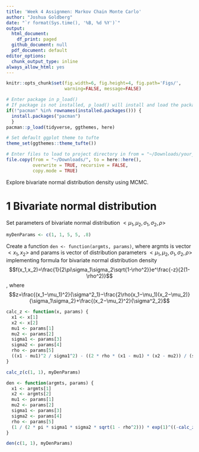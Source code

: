 ```yaml
---
title: 'Week 4 Assignmen: Markov Chain Monte Carlo'
author: "Joshua Goldberg"
date: "`r format(Sys.time(), '%B, %d %Y')`"
output:
  html_document:
    df_print: paged
  github_document: null
  pdf_document: default
editor_options:
  chunk_output_type: inline
always_allow_html: yes
---
```


```r
knitr::opts_chunk$set(fig.width=6, fig.height=4, fig.path='Figs/',
                      warning=FALSE, message=FALSE)
```

```r
# Enter package in p_load()
# If package is not installed, p_load() will install and load the package
if(!"pacman" %in% rownames(installed.packages())) {
  install.packages("pacman")
  }
pacman::p_load(tidyverse, ggthemes, here)

# Set default ggplot theme to tufte
theme_set(ggthemes::theme_tufte())
```

```r
# Enter files to load to project directory in from = "~/Downloads/your_file_name_here"
file.copy(from = "~/Downloads/", to = here::here(), 
          overwrite = TRUE, recursive = FALSE, 
          copy.mode = TRUE)
```

Explore bivariate normal distribution density using MCMC.

# 1 Bivariate normal distribution
Set parameters of bivariate normal distribution $<\mu_1,\mu_2,\sigma_1,\sigma_2,\rho>$
```r
myDenParams <- c(1, 1, 5, 5, .8)
```

Create a function `den <- function(argmts, params)`, where argmts is vector $<x_1,x_2>$ and params is vector of distribution parameters $<\mu_1,\mu_2,\sigma_1,\sigma_2,\rho>$ implementing formula for bivariate normal distribution
density $$f(x_1,x_2)=\frac{1}{2\pi\sigma_1\sigma_2\sqrt{1-\rho^2}}e^\frac{-z}{2(1-\rho^2)}$$, where $$z=\frac{(x_1−\mu_1)^2}{\sigma^2_1}−\frac{2\rho(x_1−\mu_1)(x_2−\mu_2)}{\sigma_1\sigma_2}+\frac{(x_2−\mu_2)^2}{\sigma^2_2}$$
```r
calc_z <- function(x, params) {
  x1 <- x[1]
  x2 <- x[2]
  mu1 <- params[1]
  mu2 <- params[2]
  sigma1 <- params[3]
  sigma2 <- params[4]
  rho <- params[5]
  ((x1 - mu1)^2 / sigma1^2) - ((2 * rho * (x1 - mu1) * (x2 - mu2)) / (sigma1 * sigma2)) + ((x2 - mu2)^2 / (sigma2^2))
}

calc_z(c(1, 1), myDenParams)

den <- function(argmts, params) {
  x1 <- argmts[1]
  x2 <- argmts[2]
  mu1 <- params[1]
  mu2 <- params[2]
  sigma1 <- params[3]
  sigma2 <- params[4]
  rho <- params[5]
  (1 / (2 * pi * sigma1 * sigma2 * sqrt(1 - rho^2))) * exp(1)^((-calc_z(c(x1, x2), params)) / (2 * (1 - rho^2)))
}

den(c(1, 1), myDenParams)
```

















